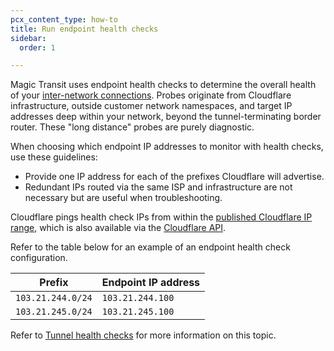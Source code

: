 ```yaml
---
pcx_content_type: how-to
title: Run endpoint health checks
sidebar:
  order: 1

---
```


Magic Transit uses endpoint health checks to determine the overall health of your [inter-network connections](/magic-transit/reference/tunnels/). Probes originate from Cloudflare infrastructure, outside customer network namespaces, and target IP addresses deep within your network, beyond the tunnel-terminating border router. These "long distance" probes are purely diagnostic.

When choosing which endpoint IP addresses to monitor with health checks, use these guidelines:

- Provide one IP address for each of the prefixes Cloudflare will advertise.
- Redundant IPs routed via the same ISP and infrastructure are not necessary but are useful when troubleshooting.

Cloudflare pings health check IPs from within the [published Cloudflare IP range](https://www.cloudflare.com/ips/), which is also available via the [Cloudflare API](/api/resources/ips/methods/list/).

Refer to the table below for an example of an endpoint health check configuration.

| Prefix            | Endpoint IP address |
| ----------------- | ------------------- |
| `103.21.244.0/24` | `103.21.244.100`    |
| `103.21.245.0/24` | `103.21.245.100`    |

Refer to [Tunnel health checks](/magic-transit/reference/tunnel-health-checks/) for more information on this topic.
